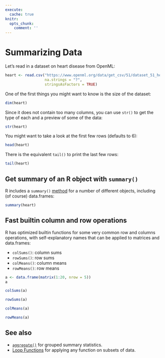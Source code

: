 ```yaml
---
execute:
  cache: true
knitr:
  opts_chunk: 
    comment: ''
---
```

# Summarizing Data {#sec-summarize}

Let's read in a dataset on heart disease from OpenML:

```r
heart <- read.csv("https://www.openml.org/data/get_csv/51/dataset_51_heart-h",
                  na.strings = "?",
                  stringsAsFactors = TRUE)
```

One of the first things you might want to know is the size of the dataset:

```r
dim(heart)
```

Since it does not contain too many columns, you can use `str()` to get the
type of each and a preview of some of the data:

```r
str(heart)
```

You might want to take a look at the first few rows (defaults to 6):

```r
head(heart)
```

There is the equivalent `tail()` to print the last few rows:

```r
tail(heart)
```

## Get summary of an R object with `summary()`

R includes a `summary()` [method](ClassesAndOOP.qmd#s3) for a number of different objects,
including (of course) data.frames:

```r
summary(heart)
```

## Fast builtin column and row operations

R has optimized builtin functions for some very common row and columns
operations, with self-explanatory names that can be applied to matrices and
data.frames:

* `colSums()`: column sums
* `rowSums()`: row sums
* `colMeans()`: column means
* `rowMeans()`: row means

```r
a <- data.frame(matrix(1:20, nrow = 5))
a
```

```r
colSums(a)
```

```r
rowSums(a)
```

```r
colMeans(a)
```

```r
rowMeans(a)
```

## See also

- [`aggregate()`](Aggregate.qmd) for grouped summary statistics.
- [Loop Functions](Apply.qmd) for applying any function on subsets of data. 
